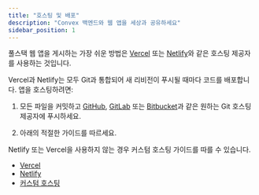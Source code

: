 ```yaml
---
title: "호스팅 및 배포"
description: "Convex 백엔드와 웹 앱을 세상과 공유하세요"
sidebar_position: 1
---
```


풀스택 웹 앱을 게시하는 가장 쉬운 방법은 [Vercel](https://vercel.com) 또는 [Netlify](https://netlify.com)와 같은 호스팅 제공자를 사용하는 것입니다.

Vercel과 Netlify는 모두 Git과 통합되어 새 리비전이 푸시될 때마다 코드를 배포합니다. 앱을 호스팅하려면:

1. 모든 파일을 커밋하고 [GitHub](https://github.com/), [GitLab](https://gitlab.com/) 또는 [Bitbucket](https://bitbucket.org/)과 같은 원하는 Git 호스팅 제공자에 푸시하세요.

2. 아래의 적절한 가이드를 따르세요.

Netlify 또는 Vercel을 사용하지 않는 경우 커스텀 호스팅 가이드를 따를 수 있습니다.

- [Vercel](/production/hosting/vercel.mdx)
- [Netlify](/production/hosting/netlify.mdx)
- [커스텀 호스팅](/production/hosting/custom.mdx)
